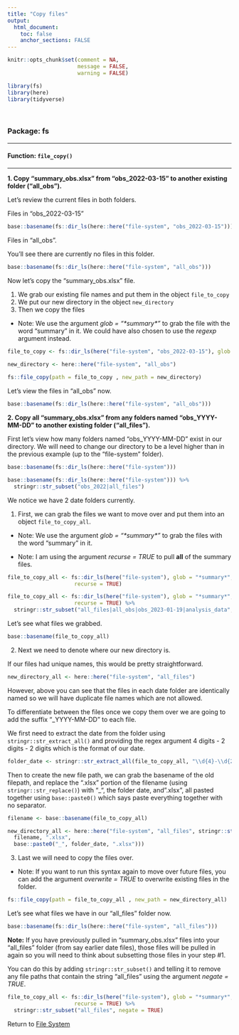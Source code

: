 ```yaml
---
title: "Copy files"
output: 
  html_document:
    toc: false
    anchor_sections: FALSE
---
```


```r
knitr::opts_chunk$set(comment = NA,
                      message = FALSE,
                      warning = FALSE)

library(fs)
library(here)
library(tidyverse)
```

<br>

### Package: fs

---

#### Function: `file_copy()`

---

**1\. Copy "summary_obs.xlsx" from "obs_2022-03-15" to another existing folder ("all_obs").**

Let's review the current files in both folders. 

Files in "obs_2022-03-15"

```r

base::basename(fs::dir_ls(here::here("file-system", "obs_2022-03-15")))

```

Files in "all_obs". 

You'll see there are currently no files in this folder.

```r

base::basename(fs::dir_ls(here::here("file-system", "all_obs")))

```


Now let's copy the "summary_obs.xlsx" file. 

(01) We grab our existing file names and put them in the object `file_to_copy`   
(02) We put our new directory in the object `new_directory`   
(03) Then we copy the files  

* Note: We use the argument *glob = "\*summary\*"* to grab the file with the word "summary" in it.
We could have also chosen to use the *regexp* argument instead.


```r

file_to_copy <- fs::dir_ls(here("file-system", "obs_2022-03-15"), glob = "*summary*")

new_directory <- here::here("file-system", "all_obs")
    
fs::file_copy(path = file_to_copy , new_path = new_directory)

```

Let's view the files in "all_obs" now.

```r

base::basename(fs::dir_ls(here::here("file-system", "all_obs")))

```


**2\. Copy all "summary_obs.xlsx" from any folders named "obs_YYYY-MM-DD" to another existing folder ("all_files").**

First let's view how many folders named "obs_YYYY-MM-DD" exist in our directory. We will need to change our directory to be a level higher than in the previous example (up to the "file-system" folder). 

```r

base::basename(fs::dir_ls(here::here("file-system")))

```

```r

base::basename(fs::dir_ls(here::here("file-system"))) %>%
  stringr::str_subset("obs_2022|all_files") 

```

We notice we have 2 date folders currently. 

(1) First, we can grab the files we want to move over and put them into an object `file_to_copy_all`.

* Note: We use the argument *glob = "\*summary\*"* to grab the files with the word "summary" in it.

* Note: I am using the argument *recurse = TRUE* to pull **all** of the summary files.

```r

file_to_copy_all <- fs::dir_ls(here("file-system"), glob = "*summary*",
                     recurse = TRUE)
```


```r

file_to_copy_all <- fs::dir_ls(here("file-system"), glob = "*summary*",
                     recurse = TRUE) %>%
  stringr::str_subset("all_files|all_obs|obs_2023-01-19|analysis_data", negate = TRUE)

```


Let's see what files we grabbed.

```r

base::basename(file_to_copy_all)

```


(2) Next we need to denote where our new directory is.

If our files had unique names, this would be pretty straightforward.

```r

new_directory_all <- here::here("file-system", "all_files")

```

However, above you can see that the files in each date folder are identically named so we will have duplicate file names which are not allowed. 

To differentiate between the files once we copy them over we are going to add the suffix "_YYYY-MM-DD" to each file.

We first need to extract the date from the folder using `stringr::str_extract_all()` and providing the regex argument 4 digits - 2 digits - 2 digits which is the format of our date.


```r

folder_date <- stringr::str_extract_all(file_to_copy_all, "\\d{4}-\\d{2}-\\d{2}")


```


Then to create the new file path, we can grab the basename of the old filepath, and replace the ".xlsx" portion of the filename (using `stringr::str_replace()`) with "_", the folder date, and ".xlsx", all pasted together using `base::paste0()` which says paste everything together with no separator. 


```r

filename <- base::basename(file_to_copy_all)

new_directory_all <- here::here("file-system", "all_files", stringr::str_replace(
  filename, ".xlsx", 
  base::paste0("_", folder_date, ".xlsx")))

```


(3) Last we will need to copy the files over.

* Note: If you want to run this syntax again to move over future files, you can add the argument *overwrite = TRUE* to overwrite existing files in the folder.

```r

fs::file_copy(path = file_to_copy_all , new_path = new_directory_all)

```


Let's see what files we have in our "all_files" folder now.

```r

base::basename(fs::dir_ls(here::here("file-system", "all_files")))

```

**Note:** If you have previously pulled in "summary_obs.xlsx" files into your "all_files" folder (from say earlier date files), those files will be pulled in again so you will need to think about subsetting those files in your step #1. 

You can do this by adding `stringr::str_subset()` and telling it to remove any file paths that contain the string "all_files" using the argument *negate = TRUE*.

```r

file_to_copy_all <- fs::dir_ls(here("file-system"), glob = "*summary*",
                     recurse = TRUE) %>%
  stringr::str_subset("all_files", negate = TRUE)

```

Return to [File System](https://github.com/Cghlewis/data-wrangling-functions/wiki/File System)

